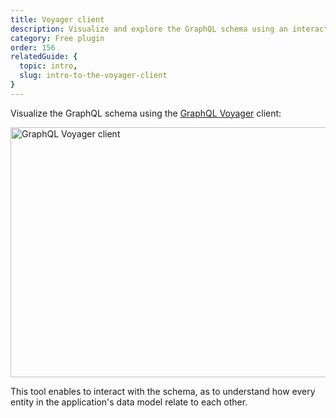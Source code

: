 ```yaml
---
title: Voyager client
description: Visualize and explore the GraphQL schema using an interactive client
category: Free plugin
order: 156
relatedGuide: {
  topic: intro,
  slug: intro-to-the-voyager-client
}
---
```


Visualize the GraphQL schema using the [GraphQL Voyager](https://github.com/APIs-guru/graphql-voyager) client:

<Image
  src="/assets/features/graphql-voyager.png"
  width="620"
  height="400"
  alt="GraphQL Voyager client"
  caption="GraphQL Voyager client"
/>

This tool enables to interact with the schema, as to understand how every entity in the application's data model relate to each other.
